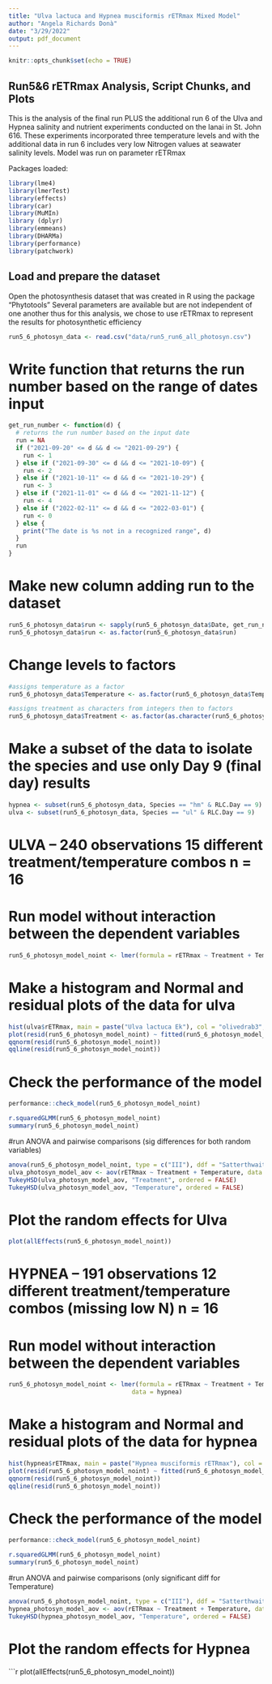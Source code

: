 ```yaml
---
title: "Ulva lactuca and Hypnea musciformis rETRmax Mixed Model"
author: "Angela Richards Donà"
date: "3/29/2022"
output: pdf_document
---
```


```r
knitr::opts_chunk$set(echo = TRUE)
```

## Run5&6 rETRmax Analysis, Script Chunks, and Plots

This is the analysis of the final run PLUS the additional run 6 of the Ulva and Hypnea salinity and nutrient experiments 
conducted on the lanai in St. John 616. These experiments incorporated three temperature levels and with the additional data in run 6 includes very low Nitrogen values at seawater salinity levels.
Model was run on parameter rETRmax

Packages loaded:

```r
library(lme4)
library(lmerTest)
library(effects)
library(car)
library(MuMIn)
library (dplyr)
library(emmeans)
library(DHARMa)
library(performance)
library(patchwork)
```

## Load and prepare the dataset
Open the photosynthesis dataset that was created in R using the package "Phytotools"
Several parameters are available but are not independent of one another thus
for this analysis, we chose to use rETRmax to represent the results for photosynthetic efficiency

```r
run5_6_photosyn_data <- read.csv("data/run5_run6_all_photosyn.csv")
```

# Write function that returns the run number based on the range of dates input

```r
get_run_number <- function(d) {
  # returns the run number based on the input date  
  run = NA
  if ("2021-09-20" <= d && d <= "2021-09-29") {
    run <- 1
  } else if ("2021-09-30" <= d && d <= "2021-10-09") {
    run <- 2
  } else if ("2021-10-11" <= d && d <= "2021-10-29") {
    run <- 3
  } else if ("2021-11-01" <= d && d <= "2021-11-12") {
    run <- 4
  } else if ("2022-02-11" <= d && d <= "2022-03-01") {
    run <- 0
  } else {
    print("The date is %s not in a recognized range", d)
  }
  run
}
```

# Make new column adding run to the dataset
```r
run5_6_photosyn_data$run <- sapply(run5_6_photosyn_data$Date, get_run_number)
run5_6_photosyn_data$run <- as.factor(run5_6_photosyn_data$run)
```

# Change levels to factors

```r
#assigns temperature as a factor
run5_6_photosyn_data$Temperature <- as.factor(run5_6_photosyn_data$Temperature)

#assigns treatment as characters from integers then to factors
run5_6_photosyn_data$Treatment <- as.factor(as.character(run5_6_photosyn_data$Treatment))
```


# Make a subset of the data to isolate the species and use only Day 9 (final day) results

```r
hypnea <- subset(run5_6_photosyn_data, Species == "hm" & RLC.Day == 9)
ulva <- subset(run5_6_photosyn_data, Species == "ul" & RLC.Day == 9)
```

# ULVA -- 240 observations 15 different treatment/temperature combos n = 16 
# Run model without interaction between the dependent variables
```r
run5_6_photosyn_model_noint <- lmer(formula = rETRmax ~ Treatment + Temperature + (1 | run), data = ulva)
```

# Make a histogram and Normal and residual plots of the data for ulva

```r
hist(ulva$rETRmax, main = paste("Ulva lactuca Ek"), col = "olivedrab3", labels = TRUE)
plot(resid(run5_6_photosyn_model_noint) ~ fitted(run5_6_photosyn_model_noint))
qqnorm(resid(run5_6_photosyn_model_noint))
qqline(resid(run5_6_photosyn_model_noint))
```

# Check the performance of the model

```r
performance::check_model(run5_6_photosyn_model_noint)
```

```r
r.squaredGLMM(run5_6_photosyn_model_noint)
summary(run5_6_photosyn_model_noint)
```

#run ANOVA and pairwise comparisons (sig differences for both random variables)
```r
anova(run5_6_photosyn_model_noint, type = c("III"), ddf = "Satterthwaite")
ulva_photosyn_model_aov <- aov(rETRmax ~ Treatment + Temperature, data = ulva)
TukeyHSD(ulva_photosyn_model_aov, "Treatment", ordered = FALSE)
TukeyHSD(ulva_photosyn_model_aov, "Temperature", ordered = FALSE)
```

# Plot the random effects for Ulva

```r
plot(allEffects(run5_6_photosyn_model_noint))
```

# HYPNEA -- 191 observations 12 different treatment/temperature combos (missing low N) n = 16 
# Run model without interaction between the dependent variables
```r
run5_6_photosyn_model_noint <- lmer(formula = rETRmax ~ Treatment + Temperature + (1 | run), 
                                  data = hypnea)
```

# Make a histogram and Normal and residual plots of the data for hypnea

```r
hist(hypnea$rETRmax, main = paste("Hypnea musciformis rETRmax"), col = "maroon", labels = TRUE)
plot(resid(run5_6_photosyn_model_noint) ~ fitted(run5_6_photosyn_model_noint))
qqnorm(resid(run5_6_photosyn_model_noint))
qqline(resid(run5_6_photosyn_model_noint))
```

# Check the performance of the model

```r
performance::check_model(run5_6_photosyn_model_noint)
```

```r
r.squaredGLMM(run5_6_photosyn_model_noint)
summary(run5_6_photosyn_model_noint)
```

#run ANOVA and pairwise comparisons (only significant diff for Temperature)
```r
anova(run5_6_photosyn_model_noint, type = c("III"), ddf = "Satterthwaite")
hypnea_photosyn_model_aov <- aov(rETRmax ~ Treatment + Temperature, data = hypnea)
TukeyHSD(hypnea_photosyn_model_aov, "Temperature", ordered = FALSE)
```

# Plot the random effects for Hypnea

```r
plot(allEffects(run5_6_photosyn_model_noint))